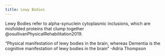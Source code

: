 ```yaml
---
title: Lewy Bodies
---
```


Lewy Bodies refer to alpha-synuclein cytoplasmic inclusions, which are misfolded proteins that clump together @osullivanPhysicalRehabilitation2019. 



:::{.callout-note}
“Physical manifestation of lewy bodies in the brain, whereas Dementia is the cognitive manifestation of lewy bodies in the brain” -Adria Thompson
:::
